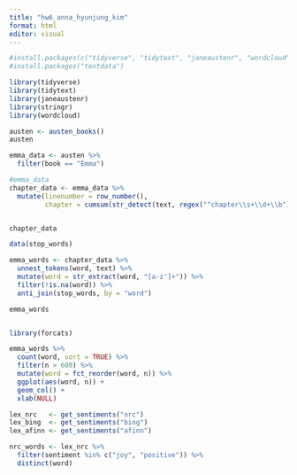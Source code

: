 ```yaml
---
title: "hw6_anna_hyunjung_kim"
format: html
editor: visual
---
```


```r
#install.packages(c("tidyverse", "tidytext", "janeaustenr", "wordcloud", "stringr"))
#install.packages("textdata")

library(tidyverse)
library(tidytext)   
library(janeaustenr) 
library(stringr)
library(wordcloud)  
```

```r
austen <- austen_books()
austen
```

```r
emma_data <- austen %>%
  filter(book == "Emma")

#emma_data
chapter_data <- emma_data %>% 
  mutate(linenumber = row_number(),
         chapter = cumsum(str_detect(text, regex("^chapter\\s+\\d+\\b"))))


chapter_data
```

```r
data(stop_words) 

emma_words <- chapter_data %>%
  unnest_tokens(word, text) %>% 
  mutate(word = str_extract(word, "[a-z']+")) %>%  
  filter(!is.na(word)) %>% 
  anti_join(stop_words, by = "word") 

emma_words
```

```{}
```

```r
library(forcats)

emma_words %>%
  count(word, sort = TRUE) %>%
  filter(n > 600) %>%
  mutate(word = fct_reorder(word, n)) %>%
  ggplot(aes(word, n)) +
  geom_col() +
  xlab(NULL)
```

```r
lex_nrc   <- get_sentiments("nrc")
lex_bing  <- get_sentiments("bing")
lex_afinn <- get_sentiments("afinn")
```

```r
nrc_words <- lex_nrc %>%
  filter(sentiment %in% c("joy", "positive")) %>%
  distinct(word)
```
